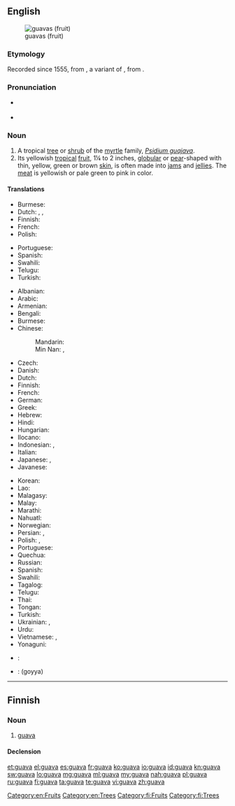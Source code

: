 ==English==
{{wikipedia}}
[[Image:Psidium guajava fruit.jpg|thumb|guavas (fruit)]]

===Etymology===
Recorded since 1555, from {{etyl|es}} {{term|guaya|lang=es}}, a variant of {{term|guayaba|lang=es}}, from {{etyl|arw}} {{term|guayabo||guava tree}}.

===Pronunciation===
* {{a|US}} {{IPA|/ˈɡwɑvə/}}
* {{rhymes|ɑːvə}}

===Noun===
{{en-noun}}

# A tropical [[tree]] or [[shrub]] of the [[myrtle]] family, ''[[Psidium guajava]]''.
# Its yellowish [[tropical]] [[fruit]], 1¼ to 2 inches, [[globular]] or [[pear]]-shaped with thin, yellow, green or brown [[skin]], is often made into [[jam]]s and [[jelly|jellies]]. The [[meat]] is yellowish or pale green to pink in color.

====Translations====
{{trans-top|tree or shrub}}
* Burmese: {{t-|my|မာလကာပင်|tr=mà-là-kà-pin|sc=Mymr}}
* Dutch: {{t+|nl|guave}}, {{t-|nl|guaveboom}}, {{t-|nl|guavestruik}}
* Finnish: {{t+|fi|guava}}
* French: {{t+|fr|goyavier|m}}
* Polish: {{t-|pl|guawa|f}}
{{trans-mid}}
* Portuguese: {{t-|pt|goiabeira|f}}
* Spanish: {{t+|es|guayabo}}
* Swahili: {{t+|sw|mpera}}
* Telugu: {{t+|te|జామచెట్టు}}
* Turkish: {{t-|tr|guava}}
{{trans-bottom}}

{{trans-top|fruit}}
* Albanian: {{t-|sq|gujava|f}}
* Arabic: {{t-|ar|غوافة|f|tr=ġuwāfa}}
* Armenian: {{t-|hy|գուավա|tr=guava}}
* Bengali: {{t-|bn|পেয়ারা|tr=peyara|sc=Beng}}
* Burmese: {{t-|my|မာလကာသီး|tr=mà-la-kà-thí|sc=Mymr}}
* Chinese:
*: Mandarin: {{t-|cmn|番石榴|tr=fānshíliu|sc=Hani}}
*: Min Nan: {{t+|nan|林菝仔|tr=ná-pua̍t-á, ná-pa̍t-á|sc=Hans}}, {{t+|nan|菝仔|tr=pua̍t-á, pa̍t-á|sc=Hans}}
* Czech: {{t-|cs|guava}}
* Danish: {{t-|da|guava}}
* Dutch: {{t+|nl|guave}}
* Finnish: {{t+|fi|guava}}
* French: {{t+|fr|goyave|f}}
* German: {{t+|de|Guave|f}}
* Greek: {{t-|el|γκουάβα|f|tr=guáva}}
* Hebrew: {{t-|he|גויאבה|f|tr=guyava|sc=Hebr}}
* Hindi: {{t-|hi|अमरूद|tr=amrūd|sc=Deva}}
* Hungarian: {{t-|hu|gujávafa}}
* Ilocano: {{tø|ilo|bayabas}}
* Indonesian: {{t+|id|jambu batu}}, {{t+|id|jambu biji}}
* Italian: {{t-|it|guava|f}}
* Japanese: {{t-|ja|グアバ|tr=guaba}}, {{t-|ja|グアヴァ|tr=guava|sc=Jpan}}
* Javanese: {{t-|jv|jambu kluthuk}}
{{trans-mid}}
* Korean: {{t-|ko|구아바|f|tr=guaba|sc=Hang}}
* Lao: {{t+|lo|ໝາກສີດາ|sc=Laoo}}
* Malagasy: {{t+|mg|goavy}}
* Malay: {{t-|ms|jambu batu}}
* Marathi: {{t-|mr|पेरू|tr=perū|sc=Deva}}
* Nahuatl: {{t+|nah|xālxocotl}}
* Norwegian: {{t-|no|guava}}
* Persian: {{t+|fa|گواوا|tr=gvâvâ|sc=fa-Arab}}, {{t+|fa|امرود|tr=amrud|sc=fa-Arab}}
* Polish: {{t-|pl|gujawa|f}}, {{t-|pl|guawa|f}}
* Portuguese: {{t+|pt|goiaba|f}}
* Quechua: {{t-|qu|sawintu}}
* Russian: {{t+|ru|гуава|f|tr=guáva}}
* Spanish: {{t+|es|guayaba|f}}
* Swahili: {{t+|sw|pera}}
* Tagalog: {{t-|tl|bayabas}}
* Telugu: {{t+|te|జామపండు}}
* Thai: {{t+|th|ฝรั่ง|tr=farang}}
* Tongan: {{t-|to|kuava}}
* Turkish: {{t-|tr|guava}}
* Ukrainian: {{t-|uk|гуаява|f|tr=huajáva}}, {{t-|uk|гуава|f|tr=huáva}}
* Urdu: {{t-|ur|امرود|tr=amrūd|sc=ur-Arab}}
* Vietnamese: {{t+|vi|ổi}}, {{t-|vi|trái ổi}}
* Yonaguni: {{tø|yoi|バンシル|tr=baŋshiru}}
{{trans-bottom}}

{{checktrans-top}}
* {{ttbc|te}}: {{t+|te|జామ|tr=jaama}}
* {{ttbc|ta}}: (goyya)
{{trans-bottom}}

[[Category:en:Fruits]]
[[Category:en:Trees]]

----

==Finnish==

===Noun===
{{fi-noun}}

# [[#English|guava]]

====Declension====
{{fi-decl-kala|guav}}

[[Category:fi:Fruits]]
[[Category:fi:Trees]]

[[et:guava]]
[[el:guava]]
[[es:guava]]
[[fr:guava]]
[[ko:guava]]
[[io:guava]]
[[id:guava]]
[[kn:guava]]
[[sw:guava]]
[[lo:guava]]
[[mg:guava]]
[[ml:guava]]
[[my:guava]]
[[nah:guava]]
[[pl:guava]]
[[ru:guava]]
[[fi:guava]]
[[ta:guava]]
[[te:guava]]
[[vi:guava]]
[[zh:guava]]